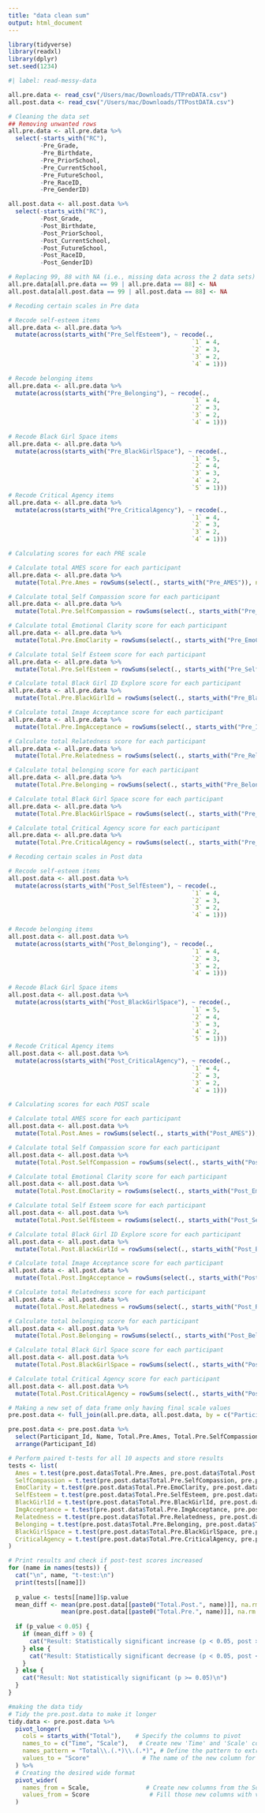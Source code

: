 ```yaml
---
title: "data clean sum"
output: html_document
---
```


```r
library(tidyverse)
library(readxl)
library(dplyr)
set.seed(1234)
```

```r
#| label: read-messy-data

all.pre.data <- read_csv("/Users/mac/Downloads/TTPreDATA.csv")
all.post.data <- read_csv("/Users/mac/Downloads/TTPostDATA.csv")
```

```r
# Cleaning the data set
## Removing unwanted rows
all.pre.data <- all.pre.data %>%
  select(-starts_with("RC"), 
         -Pre_Grade, 
         -Pre_Birthdate, 
         -Pre_PriorSchool, 
         -Pre_CurrentSchool, 
         -Pre_FutureSchool, 
         -Pre_RaceID, 
         -Pre_GenderID)

all.post.data <- all.post.data %>%
  select(-starts_with("RC"), 
         -Post_Grade, 
         -Post_Birthdate, 
         -Post_PriorSchool, 
         -Post_CurrentSchool, 
         -Post_FutureSchool, 
         -Post_RaceID, 
         -Post_GenderID)
```

```r
# Replacing 99, 88 with NA (i.e., missing data across the 2 data sets)
all.pre.data[all.pre.data == 99 | all.pre.data == 88] <- NA
all.post.data[all.post.data == 99 | all.post.data == 88] <- NA
```

```r
# Recoding certain scales in Pre data

# Recode self-esteem items
all.pre.data <- all.pre.data %>%
  mutate(across(starts_with("Pre_SelfEsteem"), ~ recode(., 
                                                    `1` = 4, 
                                                    `2` = 3, 
                                                    `3` = 2, 
                                                    `4` = 1)))

# Recode belonging items
all.pre.data <- all.pre.data %>%
  mutate(across(starts_with("Pre_Belonging"), ~ recode(., 
                                                    `1` = 4, 
                                                    `2` = 3, 
                                                    `3` = 2, 
                                                    `4` = 1)))

# Recode Black Girl Space items
all.pre.data <- all.pre.data %>%
  mutate(across(starts_with("Pre_BlackGirlSpace"), ~ recode(., 
                                                    `1` = 5, 
                                                    `2` = 4, 
                                                    `3` = 3, 
                                                    `4` = 2,
                                                    `5` = 1)))
# Recode Critical Agency items
all.pre.data <- all.pre.data %>%
  mutate(across(starts_with("Pre_CriticalAgency"), ~ recode(., 
                                                    `1` = 4, 
                                                    `2` = 3, 
                                                    `3` = 2, 
                                                    `4` = 1)))
```

```r
# Calculating scores for each PRE scale 

# Calculate total AMES score for each participant
all.pre.data <- all.pre.data %>%
  mutate(Total.Pre.Ames = rowSums(select(., starts_with("Pre_AMES")), na.rm = FALSE))

# Calculate total Self Compassion score for each participant
all.pre.data <- all.pre.data %>%
  mutate(Total.Pre.SelfCompassion = rowSums(select(., starts_with("Pre_SelfCompassion")), na.rm = FALSE))

# Calculate total Emotional Clarity score for each participant
all.pre.data <- all.pre.data %>%
  mutate(Total.Pre.EmoClarity = rowSums(select(., starts_with("Pre_EmoClarity")), na.rm = FALSE)) 

# Calculate total Self Esteem score for each participant
all.pre.data <- all.pre.data %>%
  mutate(Total.Pre.SelfEsteem = rowSums(select(., starts_with("Pre_SelfEsteem")), na.rm = FALSE))

# Calculate total Black Girl ID Explore score for each participant
all.pre.data <- all.pre.data %>%
  mutate(Total.Pre.BlackGirlId = rowSums(select(., starts_with("Pre_BlackGirl_ID")), na.rm = FALSE)) 

# Calculate total Image Acceptance score for each participant
all.pre.data <- all.pre.data %>%
  mutate(Total.Pre.ImgAcceptance = rowSums(select(., starts_with("Pre_ImgAcceptance")), na.rm = FALSE))

# Calculate total Relatedness score for each participant
all.pre.data <- all.pre.data %>%
  mutate(Total.Pre.Relatedness = rowSums(select(., starts_with("Pre_Relatedness")), na.rm = FALSE))

# Calculate total belonging score for each participant
all.pre.data <- all.pre.data %>%
  mutate(Total.Pre.Belonging = rowSums(select(., starts_with("Pre_Belonging")), na.rm = FALSE)) 

# Calculate total Black Girl Space score for each participant
all.pre.data <- all.pre.data %>%
  mutate(Total.Pre.BlackGirlSpace = rowSums(select(., starts_with("Pre_BlackGirlSpace")), na.rm = FALSE)) 

# Calculate total Critical Agency score for each participant
all.pre.data <- all.pre.data %>%
  mutate(Total.Pre.CriticalAgency = rowSums(select(., starts_with("Pre_CriticalAgency")), na.rm = FALSE)) 
```

```r
# Recoding certain scales in Post data

# Recode self-esteem items
all.post.data <- all.post.data %>%
  mutate(across(starts_with("Post_SelfEsteem"), ~ recode(., 
                                                    `1` = 4, 
                                                    `2` = 3, 
                                                    `3` = 2, 
                                                    `4` = 1)))

# Recode belonging items
all.post.data <- all.post.data %>%
  mutate(across(starts_with("Post_Belonging"), ~ recode(., 
                                                    `1` = 4, 
                                                    `2` = 3, 
                                                    `3` = 2, 
                                                    `4` = 1)))

# Recode Black Girl Space items
all.post.data <- all.post.data %>%
  mutate(across(starts_with("Post_BlackGirlSpace"), ~ recode(., 
                                                    `1` = 5, 
                                                    `2` = 4, 
                                                    `3` = 3, 
                                                    `4` = 2,
                                                    `5` = 1)))
# Recode Critical Agency items
all.post.data <- all.post.data %>%
  mutate(across(starts_with("Post_CriticalAgency"), ~ recode(., 
                                                    `1` = 4, 
                                                    `2` = 3, 
                                                    `3` = 2, 
                                                    `4` = 1)))
```

```r
# Calculating scores for each POST scale 

# Calculate total AMES score for each participant
all.post.data <- all.post.data %>%
  mutate(Total.Post.Ames = rowSums(select(., starts_with("Post_AMES")), na.rm = FALSE))

# Calculate total Self Compassion score for each participant
all.post.data <- all.post.data %>%
  mutate(Total.Post.SelfCompassion = rowSums(select(., starts_with("Post_SelfCompassion")), na.rm = FALSE))

# Calculate total Emotional Clarity score for each participant
all.post.data <- all.post.data %>%
  mutate(Total.Post.EmoClarity = rowSums(select(., starts_with("Post_EmoClarity")), na.rm = FALSE))

# Calculate total Self Esteem score for each participant
all.post.data <- all.post.data %>%
  mutate(Total.Post.SelfEsteem = rowSums(select(., starts_with("Post_SelfEsteem")), na.rm = FALSE))

# Calculate total Black Girl ID Explore score for each participant
all.post.data <- all.post.data %>%
  mutate(Total.Post.BlackGirlId = rowSums(select(., starts_with("Post_BlackGirl_ID")), na.rm = FALSE))

# Calculate total Image Acceptance score for each participant
all.post.data <- all.post.data %>%
  mutate(Total.Post.ImgAcceptance = rowSums(select(., starts_with("Post_ImgAcceptance")), na.rm = FALSE))

# Calculate total Relatedness score for each participant
all.post.data <- all.post.data %>%
  mutate(Total.Post.Relatedness = rowSums(select(., starts_with("Post_Relatedness")), na.rm = FALSE))

# Calculate total belonging score for each participant
all.post.data <- all.post.data %>%
  mutate(Total.Post.Belonging = rowSums(select(., starts_with("Post_Belonging")), na.rm = FALSE))

# Calculate total Black Girl Space score for each participant
all.post.data <- all.post.data %>%
  mutate(Total.Post.BlackGirlSpace = rowSums(select(., starts_with("Post_BlackGirlSpace")), na.rm = FALSE));

# Calculate total Critical Agency score for each participant
all.post.data <- all.post.data %>%
  mutate(Total.Post.CriticalAgency = rowSums(select(., starts_with("Post_CriticalAgency")), na.rm = FALSE))
```

```r
# Making a new set of data frame only having final scale values
pre.post.data <- full_join(all.pre.data, all.post.data, by = c("Participant_Id", "Name"))

pre.post.data <- pre.post.data %>% 
  select(Participant_Id, Name, Total.Pre.Ames, Total.Pre.SelfCompassion, Total.Pre.EmoClarity, Total.Pre.SelfEsteem, Total.Pre.BlackGirlId, Total.Pre.ImgAcceptance, Total.Pre.Relatedness, Total.Pre.Belonging, Total.Pre.BlackGirlSpace, Total.Pre.CriticalAgency, Total.Post.Ames, Total.Post.SelfCompassion, Total.Post.EmoClarity, Total.Post.SelfEsteem, Total.Post.BlackGirlId, Total.Post.ImgAcceptance, Total.Post.Relatedness, Total.Post.Belonging, Total.Post.BlackGirlSpace, Total.Post.CriticalAgency) %>% 
  arrange(Participant_Id)
```

```r
# Perform paired t-tests for all 10 aspects and store results
tests <- list(
  Ames = t.test(pre.post.data$Total.Pre.Ames, pre.post.data$Total.Post.Ames, paired = TRUE),
  SelfCompassion = t.test(pre.post.data$Total.Pre.SelfCompassion, pre.post.data$Total.Post.SelfCompassion, paired = TRUE),
  EmoClarity = t.test(pre.post.data$Total.Pre.EmoClarity, pre.post.data$Total.Post.EmoClarity, paired = TRUE),
  SelfEsteem = t.test(pre.post.data$Total.Pre.SelfEsteem, pre.post.data$Total.Post.SelfEsteem, paired = TRUE),
  BlackGirlId = t.test(pre.post.data$Total.Pre.BlackGirlId, pre.post.data$Total.Post.BlackGirlId, paired = TRUE),
  ImgAcceptance = t.test(pre.post.data$Total.Pre.ImgAcceptance, pre.post.data$Total.Post.ImgAcceptance, paired = TRUE),
  Relatedness = t.test(pre.post.data$Total.Pre.Relatedness, pre.post.data$Total.Post.Relatedness, paired = TRUE),
  Belonging = t.test(pre.post.data$Total.Pre.Belonging, pre.post.data$Total.Post.Belonging, paired = TRUE),
  BlackGirlSpace = t.test(pre.post.data$Total.Pre.BlackGirlSpace, pre.post.data$Total.Post.BlackGirlSpace, paired = TRUE),
  CriticalAgency = t.test(pre.post.data$Total.Pre.CriticalAgency, pre.post.data$Total.Post.CriticalAgency, paired = TRUE)
)

# Print results and check if post-test scores increased
for (name in names(tests)) {
  cat("\n", name, "t-test:\n")
  print(tests[[name]])
  
  p_value <- tests[[name]]$p.value
  mean_diff <- mean(pre.post.data[[paste0("Total.Post.", name)]], na.rm = TRUE) - 
               mean(pre.post.data[[paste0("Total.Pre.", name)]], na.rm = TRUE)
  
  if (p_value < 0.05) {
    if (mean_diff > 0) {
      cat("Result: Statistically significant increase (p < 0.05, post > pre)\n")
    } else {
      cat("Result: Statistically significant decrease (p < 0.05, post < pre)\n")
    }
  } else {
    cat("Result: Not statistically significant (p >= 0.05)\n")
  }
}

```


```r
#making the data tidy
# Tidy the pre.post.data to make it longer
tidy.data <- pre.post.data %>%
  pivot_longer(
    cols = starts_with("Total"),    # Specify the columns to pivot
    names_to = c("Time", "Scale"),   # Create new 'Time' and 'Scale' columns
    names_pattern = "Total\\.(.*)\\.(.*)", # Define the pattern to extract scale and time
    values_to = "Score"               # The name of the new column for scores
  ) %>%
  # Creating the desired wide format
  pivot_wider(
    names_from = Scale,                # Create new columns from the Scale variable
    values_from = Score                 # Fill those new columns with values from the Score variable
  )
```



